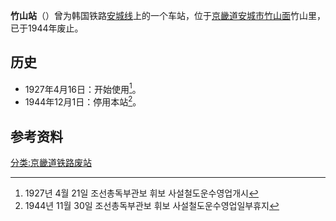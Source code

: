 {{朝鮮半島車站資訊
|公司色 = black
|文字色 = 
|站名 = 竹山站
|圖片 = 
|pxl = 
|圖片說明 =
|前一站 = [[龍月站_(京畿道)|龍月]]
|前一站距離 = 2.6
|後一站距離 = 1.0
|後一站 = [[竹山邑内站|竹山邑内]]
|諺文 = 죽산역
|朝鮮漢字 = 竹山驛
|文觀部式 = Juksan-yeok
|馬-賴式 = Chuksan-yŏk
|副站名 = 
|車站編號 = 
|停站路線數 = 
|所屬公司 = [[朝鲜京南铁道株式会社|朝鲜京南铁道株式会社]]
|所屬路線 = [[安城线|安城线]]
|距離 = 47.0
|起點站 = [[天安站|天安]]
|所在地 =[[京畿道|京畿道]][[安城市_(京畿道)|安城市]][[竹山面|竹山面]]竹山里
|車站構造 = 地面车站
|月台配置 = 
|啟用年月日 = 1927年4月16日 
|廢站年月日 = 1944年12月1日
|上下車人次 = 
|統計年度 = 
|轉車 = 
|備註 = 
|全寬備註 = 
}}

'''竹山站'''（{{kor|諺=죽산역|漢=竹山驛|羅=Juksan yeok|f=y}}）曾为韩国铁路[[安城线|安城线]]上的一个车站，位于[[京畿道|京畿道]][[安城市_(京畿道)|安城市]][[竹山面|竹山面]]竹山里，已于1944年废止。

== 历史 ==
*1927年4月16日：开始使用<ref>1927년 4월 21일 조선총독부관보 휘보 사설철도운수영업개시</ref>。
*1944年12月1日：停用本站<ref>1944년 11월 30일 조선총독부관보 휘보 사설철도운수영업일부휴지</ref>。

== 参考资料 ==
{{reflist}}

{{安城线}}

[[分类:京畿道铁路废站|分类:京畿道铁路废站]]